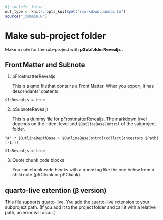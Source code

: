 ```r
#| include: false
out_type <- knitr::opts_knit$get("rmarkdown.pandoc.to")
source("_common.R")
```
# Make sub-project folder {#sec-make-revealjs-subproject }

Make a note for the sub-project with **pSubfolderRevealjs** .



## Front Matter and Subnote

1. pFrontmatterRevealjs
    
    This is a qmd file that contains a Front Matter. When you export, it has descendants' contents.


`$IsRevealjs = true`


2. pSubnoteRevealjs

    This is a dummy file for pFrontmatterRevealjs. The markdown level depends on the indent level and `$OutlineBaseControl` of the subproject folder.

```
"#" * $OutlineDepthBase + $OutlineBaseControl(collect(ancestors,$Path)[-1]))
```
 
`$IsRevealjs = true`

3. Quote chunk code blocks

    You can chunk code blocks with a quote tag like the one below from a child note (pRChunk or pPChunk).
    <chunk:chunknotename>
 



## quarto-live extention (β version)
This file supports [quarto-live](https://r-wasm.github.io/quarto-live/).
You add the quarto-live extension to your subproject path.
(If you add it to the project folder and call it with a relative path, an error will occur.)



